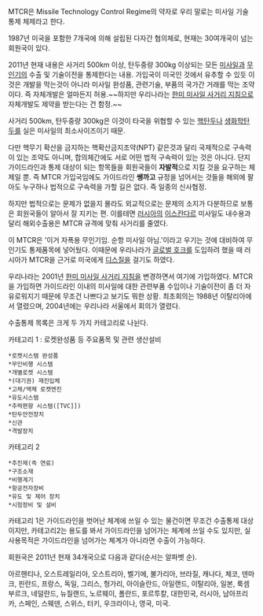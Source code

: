 MTCR은 Missile Technology Control Regime의 약자로 우리 말로는 미사일 기술 통제 체제라고 한다.

1987년 미국을 포함한 7개국에 의해 설립된 다자간 협의체로, 현재는 30여개국이 넘는 회원국이 있다.

2011년 현재 내용은 사거리 500km 이상, 탄두중량 300kg 이상되는 모든 [[미사일]]과 [[무인기]]의 수출 및 기술이전을 통제한다는 내용. 가입국이 미국인 것에서 유추할 수 있듯 이것은 개발을 막는것이 아니라 미사일 완성품, 관련기술, 부품의 국가간 거래를 막는 조약이다. 즉 자체개발은 얼마든지 허용.~~하지만 우리나라는 [[한미 미사일 사거리 지침]]으로 자체개발도 제약을 받는다는 건 함정.~~

사거리 500km, 탄두중량 300kg은 이것이 타국을 위협할 수 있는 [[핵]]탄두나 [[생화학]]탄두를 실은 미사일의 최소사이즈이기 때문. 

다만 핵무기 확산을 금지하는 핵확산금지조약(NPT) 같은것과 달리 국제적으로 구속력이 있는 조약도 아니며, 합의체간에도 서로 어떤 법적 구속력이 있는 것은 아니다. 단지 가이드라인과 통제 대상이 되는 항목들을 회원국들이 '''자발적'''으로 지킬 것을 요구하는 체제일 뿐. 즉 MTCR 가입국임에도 가이드라인 '''쌩까고''' 규정을 넘어서는 것들을 해외에 팔아도 누구하나 법적으로 구속력을 가할 길은 없다. 즉 일종의 신사협정. 

하지만 법적으로는 문제가 없을지 몰라도 외교적으로는 문제의 소지가 다분하므로 보통은 회원국들이 알아서 잘 지키는 편. 이를테면 [[러시아]]의 [[이스칸다르]] 미사일도 내수용과 달리 해외수출용은 MTCR 규격에 맞춰 사거리를 줄였다.

이 MTCR은 '이거 자폭용 무인기임. 순항 미사일 아님.'이라고 우기는 것에 대비하여 무인기도 통제품목에 넣어뒀다. 이때문에 우리나라가 [[글로벌 호크]]를 도입하려 했을 때 러시아가 MTCR을 근거로 미국에게 [[디스]]질을 걸기도 하였다. 

우리나라는 2001년 [[한미 미사일 사거리 지침]]을 변경하면서 여기에 가입하였다. MTCR을 가입하면 가이드라인 이내의 미사일에 대한 관련부품 수입이나 기술이전이 좀 더 자유로워지기 때문에 무조건 나쁘다고 보기도 뭐한 상황. 최초회의는 1988년 이탈리아에서 열렸으며, 2004년에는 우리나라 서울에서 회의가 열렸다.

수출통제 목록은 크게 두 가지 카테고리로 나뉜다.

카테고리 1 : 로켓완성품 등 주요품목 및 관련 생산설비
 *로켓시스템 완성품
 *무인비행 시스템
 *개별로켓 시스템
 *(대기권) 재진입체
 *고체/액체 로켓엔진
 *유도시스템
 *추력편향 시스템([TVC]])
 *탄두안전장치
 *신관
 *격발장치

카테고리 2
 *추진제(즉 연료)
 *구조소재
 *비행계기
 *항공전자장비
 *유도 및 제어 장치
 *시험장비 및 설비

카테고리 1은 가이드라인을 벗어난 체계에 쓰일 수 있는 물건이면 무조건 수출통제 대상이지만, 카테고리2는 용도를 봐서 가이드라인을 넘어가는 체계에 쓰일 수도 있지만, 실 사용목적은 가이드라인을 넘어가는 체계가 아니라면 수출이 가능하다. 


회원국은 2011년 현재 34개국으로 다음과 같다(순서는 알파벳 순).

아르헨티나, 오스트레일리아, 오스트리아, 벨기에, 불가리아, 브라질, 캐나다, 체코, 덴마크, 핀란드, 프랑스, 독일, 그리스, 헝가리, 아이슬란드, 아일랜드, 이탈리아, 일본, 룩셈부르크, 네덜란드, 뉴질랜드, 노르웨이, 폴란드, 포르투칼, 대한민국, 러시아, 남아프리카, 스페인, 스웨덴, 스위스, 터키, 우크라이나, 영국, 미국.







